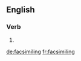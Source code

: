==English==

===Verb===
{{head|en}}

# {{present participle of|facsimile|lang=en}}

[[de:facsimiling]]
[[fr:facsimiling]]